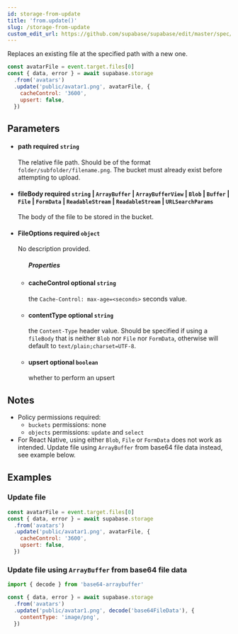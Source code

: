 ```yaml
---
id: storage-from-update
title: 'from.update()'
slug: /storage-from-update
custom_edit_url: https://github.com/supabase/supabase/edit/master/spec/supabase_js_v2_legacy.yml
---
```



Replaces an existing file at the specified path with a new one.

```js
const avatarFile = event.target.files[0]
const { data, error } = await supabase.storage
  .from('avatars')
  .update('public/avatar1.png', avatarFile, {
    cacheControl: '3600',
    upsert: false,
  })
```

## Parameters

<ul className="method-list-group">
  
<li className="method-list-item">
  <h4 className="method-list-item-label">
    <span className="method-list-item-label-name">
      path
    </span>
    <span className="method-list-item-label-badge required">
      required
    </span>
    <span className="method-list-item-validation">
      <code>string</code>
    </span>
  </h4>
  <div class="method-list-item-description">

The relative file path. Should be of the format `folder/subfolder/filename.png`. The bucket must already exist before attempting to upload.

  </div>
  
</li>

<li className="method-list-item">
  <h4 className="method-list-item-label">
    <span className="method-list-item-label-name">
      fileBody
    </span>
    <span className="method-list-item-label-badge required">
      required
    </span>
    <span className="method-list-item-validation">
      <code>string</code> | <code>ArrayBuffer</code> | <code>ArrayBufferView</code> | <code>Blob</code> | <code>Buffer</code> | <code>File</code> | <code>FormData</code> | <code>ReadableStream</code> | <code>ReadableStream</code> | <code>URLSearchParams</code>
    </span>
  </h4>
  <div class="method-list-item-description">

The body of the file to be stored in the bucket.

  </div>
  
</li>

<li className="method-list-item">
  <h4 className="method-list-item-label">
    <span className="method-list-item-label-name">
      FileOptions
    </span>
    <span className="method-list-item-label-badge required">
      required
    </span>
    <span className="method-list-item-validation">
      <code>object</code>
    </span>
  </h4>
  <div class="method-list-item-description">

No description provided.

  </div>
  
<ul className="method-list-group">
  <h5 class="method-list-title method-list-title-isChild expanded">Properties</h5>

<li className="method-list-item">
  <h4 className="method-list-item-label">
    <span className="method-list-item-label-name">
      cacheControl
    </span>
    <span className="method-list-item-label-badge false">
      optional
    </span>
    <span className="method-list-item-validation">
      <code>string</code>
    </span>
  </h4>
  <div class="method-list-item-description">

the `Cache-Control: max-age=<seconds>` seconds value.

  </div>
  
</li>

<li className="method-list-item">
  <h4 className="method-list-item-label">
    <span className="method-list-item-label-name">
      contentType
    </span>
    <span className="method-list-item-label-badge false">
      optional
    </span>
    <span className="method-list-item-validation">
      <code>string</code>
    </span>
  </h4>
  <div class="method-list-item-description">

the `Content-Type` header value. Should be specified if using a `fileBody` that is neither `Blob` nor `File` nor `FormData`, otherwise will default to `text/plain;charset=UTF-8`.

  </div>
  
</li>

<li className="method-list-item">
  <h4 className="method-list-item-label">
    <span className="method-list-item-label-name">
      upsert
    </span>
    <span className="method-list-item-label-badge false">
      optional
    </span>
    <span className="method-list-item-validation">
      <code>boolean</code>
    </span>
  </h4>
  <div class="method-list-item-description">

whether to perform an upsert

  </div>
  
</li>

</ul>

</li>

</ul>

## Notes

- Policy permissions required:
  - `buckets` permissions: none
  - `objects` permissions: `update` and `select`
- For React Native, using either `Blob`, `File` or `FormData` does not work as intended. Update file using `ArrayBuffer` from base64 file data instead, see example below.

## Examples

### Update file

```js
const avatarFile = event.target.files[0]
const { data, error } = await supabase.storage
  .from('avatars')
  .update('public/avatar1.png', avatarFile, {
    cacheControl: '3600',
    upsert: false,
  })
```

### Update file using `ArrayBuffer` from base64 file data

```js
import { decode } from 'base64-arraybuffer'

const { data, error } = await supabase.storage
  .from('avatars')
  .update('public/avatar1.png', decode('base64FileData'), {
    contentType: 'image/png',
  })
```

